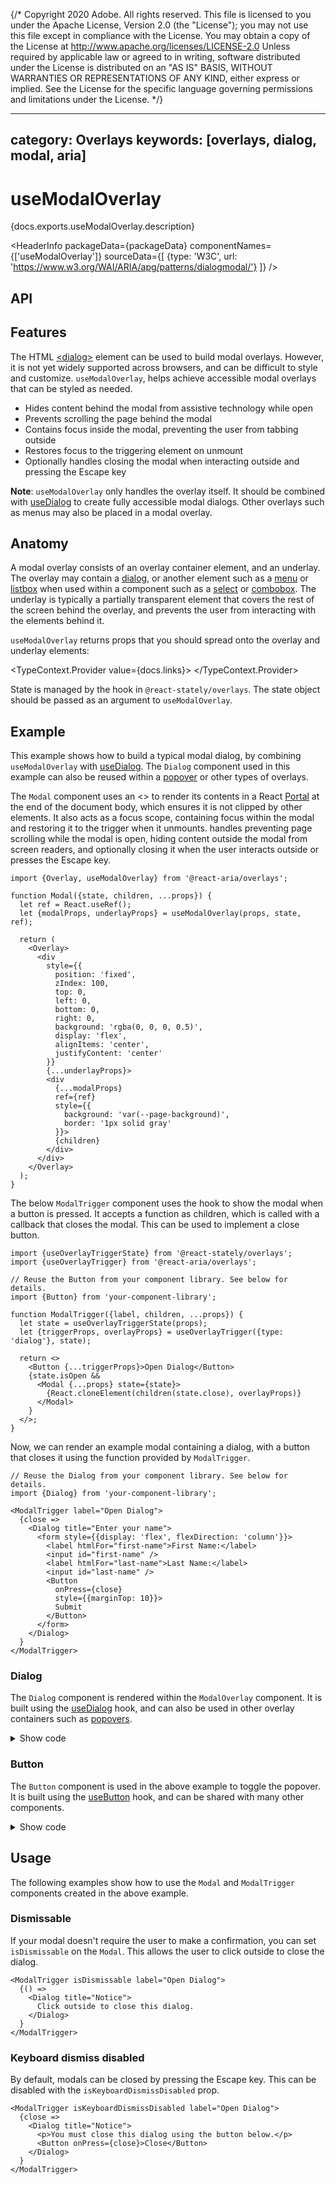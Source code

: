 {/* Copyright 2020 Adobe. All rights reserved.
This file is licensed to you under the Apache License, Version 2.0 (the "License");
you may not use this file except in compliance with the License. You may obtain a copy
of the License at http://www.apache.org/licenses/LICENSE-2.0
Unless required by applicable law or agreed to in writing, software distributed under
the License is distributed on an "AS IS" BASIS, WITHOUT WARRANTIES OR REPRESENTATIONS
OF ANY KIND, either express or implied. See the License for the specific language
governing permissions and limitations under the License. */}



---
category: Overlays
keywords: [overlays, dialog, modal, aria]
---

# useModalOverlay

<PageDescription>{docs.exports.useModalOverlay.description}</PageDescription>

<HeaderInfo
  packageData={packageData}
  componentNames={['useModalOverlay']}
  sourceData={[
    {type: 'W3C', url: 'https://www.w3.org/WAI/ARIA/apg/patterns/dialogmodal/'}
  ]} />

## API

<FunctionAPI function={docs.exports.useModalOverlay} links={docs.links} />

## Features

The HTML [&lt;dialog&gt;](https://developer.mozilla.org/en-US/docs/Web/HTML/Element/dialog) element can be used to build modal overlays. However, it is not yet widely supported across browsers, and can be difficult to style and customize. `useModalOverlay`, helps achieve accessible modal overlays that can be styled as needed.

* Hides content behind the modal from assistive technology while open
* Prevents scrolling the page behind the modal
* Contains focus inside the modal, preventing the user from tabbing outside
* Restores focus to the triggering element on unmount
* Optionally handles closing the modal when interacting outside and pressing the <Keyboard>Escape</Keyboard> key

**Note**: `useModalOverlay` only handles the overlay itself. It should be combined
with [useDialog](useDialog.html) to create fully accessible modal dialogs. Other overlays
such as menus may also be placed in a modal overlay.

## Anatomy

<Anatomy />

A modal overlay consists of an overlay container element, and an underlay. The overlay may contain a [dialog](useDialog.html), or another element such as a [menu](useMenu.html) or [listbox](useListBox.html) when used within a component such as a [select](useSelect.html) or [combobox](useComboBox.html). The underlay is typically a partially transparent element that covers the rest of the screen behind the overlay, and prevents the user from interacting with the elements behind it.

`useModalOverlay` returns props that you should spread onto the overlay and underlay elements:

<TypeContext.Provider value={docs.links}>
  <InterfaceType properties={docs.links[docs.exports.useModalOverlay.return.id].properties} />
</TypeContext.Provider>

State is managed by the <TypeLink links={statelyDocs.links} type={statelyDocs.exports.useOverlayTriggerState} />
hook in `@react-stately/overlays`. The state object should be passed as an argument to `useModalOverlay`.

## Example

This example shows how to build a typical modal dialog, by combining `useModalOverlay` with [useDialog](useDialog.html). The `Dialog` component used in this example can also be reused within a [popover](usePopover.html) or other types of overlays.

The `Modal` component uses an &lt;<TypeLink links={docs.links} type={docs.exports.Overlay} />&gt; to render its contents in a React [Portal](https://reactjs.org/docs/portals.html) at the end of the document body, which ensures it is not clipped by other elements. It also acts as a focus scope, containing focus within the modal and restoring it to the trigger when it unmounts. <TypeLink links={docs.links} type={docs.exports.useModalOverlay} /> handles preventing page scrolling while the modal is open, hiding content outside the modal from screen readers, and optionally closing it when the user interacts outside or presses the <Keyboard>Escape</Keyboard> key.

```tsx example export=true render=false
import {Overlay, useModalOverlay} from '@react-aria/overlays';

function Modal({state, children, ...props}) {
  let ref = React.useRef();
  let {modalProps, underlayProps} = useModalOverlay(props, state, ref);

  return (
    <Overlay>
      <div
        style={{
          position: 'fixed',
          zIndex: 100,
          top: 0,
          left: 0,
          bottom: 0,
          right: 0,
          background: 'rgba(0, 0, 0, 0.5)',
          display: 'flex',
          alignItems: 'center',
          justifyContent: 'center'
        }}
        {...underlayProps}>
        <div
          {...modalProps}
          ref={ref}
          style={{
            background: 'var(--page-background)',
            border: '1px solid gray'
          }}>
          {children}
        </div>
      </div>
    </Overlay>
  );
}
```

The below `ModalTrigger` component uses the <TypeLink links={docs.links} type={docs.exports.useOverlayTrigger} /> hook to show the modal when a button is pressed. It accepts a function as children, which is called with a callback that closes the modal. This can be used to implement a close button.

```tsx example export=true render=false
import {useOverlayTriggerState} from '@react-stately/overlays';
import {useOverlayTrigger} from '@react-aria/overlays';

// Reuse the Button from your component library. See below for details.
import {Button} from 'your-component-library';

function ModalTrigger({label, children, ...props}) {
  let state = useOverlayTriggerState(props);
  let {triggerProps, overlayProps} = useOverlayTrigger({type: 'dialog'}, state);

  return <>
    <Button {...triggerProps}>Open Dialog</Button>
    {state.isOpen &&
      <Modal {...props} state={state}>
        {React.cloneElement(children(state.close), overlayProps)}
      </Modal>
    }
  </>;
}
```

Now, we can render an example modal containing a dialog, with a button that closes it using the function provided by `ModalTrigger`.

```tsx example
// Reuse the Dialog from your component library. See below for details.
import {Dialog} from 'your-component-library';

<ModalTrigger label="Open Dialog">
  {close =>
    <Dialog title="Enter your name">
      <form style={{display: 'flex', flexDirection: 'column'}}>
        <label htmlFor="first-name">First Name:</label>
        <input id="first-name" />
        <label htmlFor="last-name">Last Name:</label>
        <input id="last-name" />
        <Button
          onPress={close}
          style={{marginTop: 10}}>
          Submit
        </Button>
      </form>
    </Dialog>
  }
</ModalTrigger>
```

### Dialog

The `Dialog` component is rendered within the `ModalOverlay` component. It is built using the [useDialog](useDialog.html) hook, and can also be used in other overlay containers such as [popovers](usePopover.html).

<details>
  <summary style={{fontWeight: 'bold'}}><ChevronRight size="S" /> Show code</summary>

```tsx example export=true render=false
import {useDialog} from '@react-aria/dialog';

function Dialog({title, children, ...props}) {
  let ref = React.useRef();
  let {dialogProps, titleProps} = useDialog(props, ref);

  return (
    <div {...dialogProps} ref={ref} style={{padding: 30}}>
      {title &&
        <h3 {...titleProps} style={{marginTop: 0}}>
          {title}
        </h3>
      }
      {children}
    </div>
  );
}
```

</details>

### Button

The `Button` component is used in the above example to toggle the popover. It is built using the [useButton](useButton.html) hook, and can be shared with many other components.

<details>
  <summary style={{fontWeight: 'bold'}}><ChevronRight size="S" /> Show code</summary>

```tsx example export=true render=false
import {useButton} from '@react-aria/button';

function Button(props) {
  let ref = props.buttonRef;
  let {buttonProps} = useButton(props, ref);
  return <button {...buttonProps} ref={ref} style={props.style}>{props.children}</button>;
}
```

</details>

## Usage

The following examples show how to use the `Modal` and `ModalTrigger` components created in the above example.

### Dismissable

If your modal doesn't require the user to make a confirmation, you can set `isDismissable`
on the `Modal`. This allows the user to click outside to close the dialog.

```tsx example
<ModalTrigger isDismissable label="Open Dialog">
  {() =>
    <Dialog title="Notice">
      Click outside to close this dialog.
    </Dialog>
  }
</ModalTrigger>
```

### Keyboard dismiss disabled

By default, modals can be closed by pressing the <Keyboard>Escape</Keyboard> key. This can be disabled with the `isKeyboardDismissDisabled` prop.

```tsx example
<ModalTrigger isKeyboardDismissDisabled label="Open Dialog">
  {close =>
    <Dialog title="Notice">
      <p>You must close this dialog using the button below.</p>
      <Button onPress={close}>Close</Button>
    </Dialog>
  }
</ModalTrigger>
```
